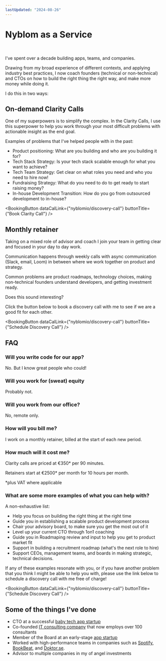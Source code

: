 ```yaml
---
lastUpdated: "2024-08-26"
---
```


# Nyblom as a Service

<br />

I've spent over a decade building apps, teams, and companies.

Drawing from my broad experience of different contexts, and applying industry best practices, I now coach founders (technical or non-technical) and CTOs on how to build the right thing the right way, and make more money while doing it.

I do this in two ways:

## On-demand Clarity Calls

One of my superpowers is to simplify the complex. In the Clarity Calls, I use this superpower to help you work through your most difficult problems with actionable insight as the end goal.

Examples of problems that I've helped people with in the past:
 * Product positioning: What are you building and who are you building it for?
 * Tech Stack Strategy: Is your tech stack scalable enough for what you want to achieve?
 * Tech Team Strategy: Get clear on what roles you need and who you need to hire now!
 * Fundraising Strategy: What do you need to do to get ready to start raising money?
 * In-house Development Transition: How do you go from outsourced development to in-house?

<BookingButton dataCalLink={"nyblomio/discovery-call"} buttonTitle={"Book Clarity Call"} />

## Monthly retainer 

Taking on a mixed role of advisor and coach I join your team in getting clear and focused in your day to day work.

Communication happens through weekly calls with async communication (Slack, email, Loom) in between where we work together on product and strategy. 

Common problems are product roadmaps, technology choices, making non-technical founders understand developers, and getting investment ready.

Does this sound interesting?

Click the button below to book a discovery call with me to see if we are a good fit for each other.

<BookingButton dataCalLink={"nyblomio/discovery-call"} buttonTitle={"Schedule Discovery Call"} />

## FAQ

### Will you write code for our app?

No. But I know great people who could!

### Will you work for (sweat) equity

Probably not.

### Will you work from our office?

No, remote only.

### How will you bill me?

I work on a monthly retainer, billed at the start of each new period.

### How much will it cost me?

Clarity calls are priced at €350* per 90 minutes.

Retainers start at €2500* per month for 10 hours per month.

*plus VAT where applicable

### What are some more examples of what you can help with?

A non-exhaustive list:

- Help you focus on building the right thing at the right time
- Guide you in establishing a scalable product development process
- Chair your advisory board, to make sure you get the most out of it
- Level up your current CTO through 1on1 coaching
- Guide you in Roadmaping review and input to help you get to product market fit
- Support in building a recruitment roadmap (what's the next role to hire)
- Support CEOs, management teams, and boards in making strategic, technical decisions.

If any of these examples resonate with you, or if you have another problem that you think I might be able to help you with, please use the link below to schedule a discovery call with me free of charge!

<BookingButton dataCalLink={"nyblomio/discovery-call"} buttonTitle={"Schedule Discovery Call"} />

## Some of the things I've done

- CTO at a successful [baby tech app startup](https://babyjourney.se)
- Co-founded [IT consulting company](https://www.devies.se) that now employs over 100 consultants
- Member of the Board at an early-stage [app startup](https://microshift.app)
- Worked with high-performance teams in companies such as [Spotify](https://carthing.spotify.com/), [BookBeat](https://www.bookbeat.se/), and [Doktor.se](https://doktor.se/).
- Advisor to multiple companies in my <Link href="/portfolio"> of angel investments</Link>

<br />

<Testimonials />
